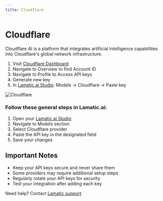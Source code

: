 ```yaml
---
title: Cloudflare
---
```


[Cloudflare Dashboard]: https://dash.cloudflare.com

[Lamatic.ai Studio]: https://studio.lamatic.ai
[Lamatic support]: https://support.lamatic.ai

# Cloudflare
Cloudflare AI is a platform that integrates artificial intelligence capabilities into Cloudflare's global network infrastructure. 
<br/>

1. Visit [Cloudflare Dashboard][Cloudflare Dashboard]
1. Navigate to Overview to find Account ID
2. Navigate to Profile to Access API keys
3. Generate new key
4. In [Lamatic.ai Studio]: Models → Cloudflare → Paste key

![Cloudflare](./img/cloudflare.png)

### Follow these general steps in Lamatic.ai:
1. Open your [Lamatic.ai Studio]
2. Navigate to Models section
3. Select Cloudflare provider
4. Paste the API key in the designated field
5. Save your changes

## Important Notes
- Keep your API keys secure and never share them
- Some providers may require additional setup steps
- Regularly rotate your API keys for security
- Test your integration after adding each key


Need help? Contact [Lamatic support]